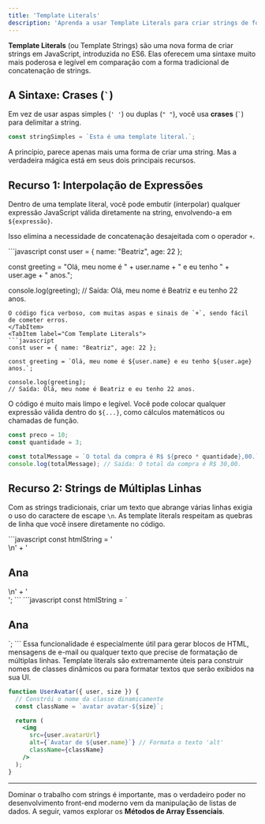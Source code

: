 ```yaml
---
title: 'Template Literals'
description: 'Aprenda a usar Template Literals para criar strings de forma mais legível e poderosa, embutindo expressões e criando textos de múltiplas linhas.'
---
```



**Template Literals** (ou Template Strings) são uma nova forma de criar strings em JavaScript, introduzida no ES6. Elas oferecem uma sintaxe muito mais poderosa e legível em comparação com a forma tradicional de concatenação de strings.

## A Sintaxe: Crases (`` ` ``)

Em vez de usar aspas simples (`' '`) ou duplas (`" "`), você usa **crases** (`` ` ``) para delimitar a string.

```javascript
const stringSimples = `Esta é uma template literal.`;
```
A princípio, parece apenas mais uma forma de criar uma string. Mas a verdadeira mágica está em seus dois principais recursos.

## Recurso 1: Interpolação de Expressões

Dentro de uma template literal, você pode embutir (interpolar) qualquer expressão JavaScript válida diretamente na string, envolvendo-a em `${expressão}`.

Isso elimina a necessidade de concatenação desajeitada com o operador `+`.

<Tabs>
<TabItem label="O Jeito Antigo (Concatenação)">
```javascript
const user = { name: "Beatriz", age: 22 };

const greeting = "Olá, meu nome é " + user.name + " e eu tenho " + user.age + " anos.";

console.log(greeting);
// Saída: Olá, meu nome é Beatriz e eu tenho 22 anos.
```
O código fica verboso, com muitas aspas e sinais de `+`, sendo fácil de cometer erros.
</TabItem>
<TabItem label="Com Template Literals">
```javascript
const user = { name: "Beatriz", age: 22 };

const greeting = `Olá, meu nome é ${user.name} e eu tenho ${user.age} anos.`;

console.log(greeting);
// Saída: Olá, meu nome é Beatriz e eu tenho 22 anos.
```
O código é muito mais limpo e legível. Você pode colocar qualquer expressão válida dentro do `${...}`, como cálculos matemáticos ou chamadas de função.

```javascript
const preco = 10;
const quantidade = 3;

const totalMessage = `O total da compra é R$ ${preco * quantidade},00.`;
console.log(totalMessage); // Saída: O total da compra é R$ 30,00.
```
</TabItem>
</Tabs>

## Recurso 2: Strings de Múltiplas Linhas

Com as strings tradicionais, criar um texto que abrange várias linhas exigia o uso do caractere de escape `\n`. As template literals respeitam as quebras de linha que você insere diretamente no código.

<Tabs>
<TabItem label="O Jeito Antigo">
```javascript
const htmlString = '<div class="profile">\n' +
                   '  <h2>Ana</h2>\n' +
                   '</div>';
```
</TabItem>
<TabItem label="Com Template Literals">
```javascript
const htmlString = `
  <div class="profile">
    <h2>Ana</h2>
  </div>
`;
```
Essa funcionalidade é especialmente útil para gerar blocos de HTML, mensagens de e-mail ou qualquer texto que precise de formatação de múltiplas linhas.
</TabItem>
</Tabs>

<Card title="Uso em React">
Template literals são extremamente úteis para construir nomes de classes dinâmicos ou para formatar textos que serão exibidos na sua UI.

```jsx
function UserAvatar({ user, size }) {
  // Constrói o nome da classe dinamicamente
  const className = `avatar avatar-${size}`; 

  return (
    <img
      src={user.avatarUrl}
      alt={`Avatar de ${user.name}`} // Formata o texto 'alt'
      className={className}
    />
  );
}
```
</Card>

---

Dominar o trabalho com strings é importante, mas o verdadeiro poder no desenvolvimento front-end moderno vem da manipulação de listas de dados. A seguir, vamos explorar os **Métodos de Array Essenciais**.
